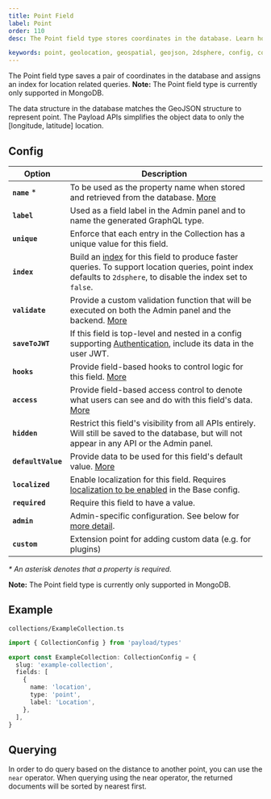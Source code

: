 ```yaml
---
title: Point Field
label: Point
order: 110
desc: The Point field type stores coordinates in the database. Learn how to use Point field for geolocation and geometry.

keywords: point, geolocation, geospatial, geojson, 2dsphere, config, configuration, documentation, Content Management System, cms, headless, javascript, node, react, nextjs
---
```


<Banner>
  The Point field type saves a pair of coordinates in the database and assigns an index for location
  related queries.
</Banner>

<Banner type="warning">
  <strong>Note:</strong> The Point field type is currently only supported in MongoDB.
</Banner>

<LightDarkImage
  srcLight="https://payloadcms.com/images/docs/fields/point.png"
  srcDark="https://payloadcms.com/images/docs/fields/point-dark.png"
  alt="Shows a Point field in the Payload admin panel"
  caption="Admin panel screenshot of a Point field"
/>

The data structure in the database matches the GeoJSON structure to represent point. The Payload APIs simplifies the object data to only the [longitude, latitude] location.

## Config

| Option             | Description                                                                                                                                                                               |
| ------------------ | ----------------------------------------------------------------------------------------------------------------------------------------------------------------------------------------- |
| **`name`** \*      | To be used as the property name when stored and retrieved from the database. [More](/docs/fields/overview#field-names)                                                                    |
| **`label`**        | Used as a field label in the Admin panel and to name the generated GraphQL type.                                                                                                          |
| **`unique`**       | Enforce that each entry in the Collection has a unique value for this field.                                                                                                              |
| **`index`**        | Build an [index](/docs/database/overview) for this field to produce faster queries. To support location queries, point index defaults to `2dsphere`, to disable the index set to `false`. |
| **`validate`**     | Provide a custom validation function that will be executed on both the Admin panel and the backend. [More](/docs/fields/overview#validation)                                              |
| **`saveToJWT`**    | If this field is top-level and nested in a config supporting [Authentication](/docs/authentication/config), include its data in the user JWT.                                             |
| **`hooks`**        | Provide field-based hooks to control logic for this field. [More](/docs/fields/overview#field-level-hooks)                                                                                |
| **`access`**       | Provide field-based access control to denote what users can see and do with this field's data. [More](/docs/fields/overview#field-level-access-control)                                   |
| **`hidden`**       | Restrict this field's visibility from all APIs entirely. Will still be saved to the database, but will not appear in any API or the Admin panel.                                          |
| **`defaultValue`** | Provide data to be used for this field's default value. [More](/docs/fields/overview#default-values)                                                                                      |
| **`localized`**    | Enable localization for this field. Requires [localization to be enabled](/docs/configuration/localization) in the Base config.                                                           |
| **`required`**     | Require this field to have a value.                                                                                                                                                       |
| **`admin`**        | Admin-specific configuration. See below for [more detail](#admin-config).                                                                                                                 |
| **`custom`**       | Extension point for adding custom data (e.g. for plugins)                                                                                                                                 |

_\* An asterisk denotes that a property is required._

<Banner type="warning">
  <strong>Note:</strong> The Point field type is currently only supported in MongoDB.
</Banner>

## Example

`collections/ExampleCollection.ts`

```ts
import { CollectionConfig } from 'payload/types'

export const ExampleCollection: CollectionConfig = {
  slug: 'example-collection',
  fields: [
    {
      name: 'location',
      type: 'point',
      label: 'Location',
    },
  ],
}
```

## Querying

In order to do query based on the distance to another point, you can use the `near` operator. When querying using the near operator, the returned documents will be sorted by nearest first.
